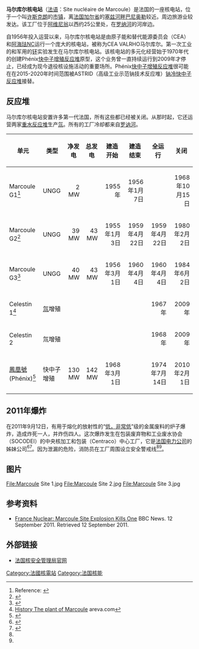 {{noteTA|G1=法国地名}}
{{Infobox power station 
| name               = 马尔库尔核电站
| official_name      = 
| image              = CEA Marcoule Site.jpg
| image_size         = 
| image_caption      = 
| image_alt          = 
| location_map       = France
| location_map_width = 
| location_map_text  = 
|lat_d = 44|lat_m = 8|lat_s = 36|lat_NS = N
|long_d = 4|long_m = 42|long_s = 34|long_EW = E
|coordinates_type    = region:FR_type:landmark
| coordinates_ref    = 
| country            = [[法国|法国]]
| location           = [[许斯克朗|许斯克朗]]、[[科多莱|科多莱]]
| status             = D
| construction_began = 1952年
| commissioned       = 1956年1月7日
| licence_expires    = 
| decommissioned     = 1984年6月20日
| cost               = 
| owner              = 
| operator           = [[法国电力公司|法国电力公司]](EDF)/CEA
| developer          = 
| constructor        = 
| reactors_operate_mw= 
| reactors_const_mw  = 
| reactors_planned_mw= 
| reactors_decom_mw  = 1 x 2 MW<br />2 x 38 MW
| reactors_cancel_mw = 
| reactor_type       = 
| reactor_supplier   = [[SACM|SACM]]
| turbine_manu_npp   = Rateau
| installed_capacity = 
| max_planned_cap    = 
| capacity_factor    = 
| average_annual_gen = 
| net_generation     = 11,346
| website            = 
| as_of              = 2011年9月12日
| extra              = 
}}

'''马尔库尔核电站'''（[[法语|法语]]：Site nucléaire de Marcoule）是法国的一座核电站，位于一个叫[[许斯克朗|许斯克朗]]的[[市镇_(法国)|市镇]]，离[[法国|法国]][[加尔省|加尔省]]的[[塞兹河畔巴尼奥勒|塞兹河畔巴尼奥勒]]较近。周边旅游业较发达。该工厂位于[[亞維農|阿维尼翁]]以西约25公里处，在[[罗纳河|罗纳河]]的河岸边。

自1956年投入运营以来，马尔库尔核电站是由原子能和替代能源委员会（CEA）和[[阿海珐|阿海珐]]NC运行一个庞大的核电站，被称为CEA VALRHO马尔库尔。第一次工业的和军用的[[钚|钚]]实验发生在马尔库尔核电站。该核电站的多元化经营始于1970年代的创建Phénix[[快中子增殖反应堆|快中子增殖反应堆]]原型，这个业务曾一直持续运行到2009年才停止，已经成为现今退役核设施活动的重要场所。Phénix[[快中子增殖反应堆|快中子增殖反应堆]]很可能在在2015-2020年时间范围被ASTRID（高级工业示范钠技术反应堆）[[钠冷快中子反应堆|钠冷快中子反应堆]]接替。


== 反应堆 ==
马尔库尔核电站安置许多第一代法国{{le|UNGG反应堆|UNGG reactor}}，所有这些都已经被关闭。从那时起，它还运营两家[[重水反应堆|重水反应堆]]生产[[氚|氚]]。所有的工厂冷却都来自[[罗讷河|罗讷河]]。
{| class="wikitable"  
|- 
! 单元
! 类型
! 净发电
! 总发电
! 建造开始
! 建造结束
! 全运行
! 关闭
|-
| Marcoule G1<ref name="G1">Reference: {{Tsl|de|Liste der Nuklearanlagen in Frankreich}}</ref> || UNGG || style="text-align:right;"| 2 MW || style="text-align:right;"|  || style="text-align:right;"| 1955年 || style="text-align:right;"|1956年1月7日 || style="text-align:right;"|   || style="text-align:right;"| 1968年10月15日
|-
| Marcoule G2<ref>{{cite web|url=http://www.iaea.org/cgi-bin/db.page.pl/pris.prdeta.htm?country=FR&site=MARCOULE&units=&refno=1B |title=Nuclear Power Reactor Details - G-2 (MARCOULE) |work=Power Reactor Information System |publisher=International Atomic Energy Agency |accessdate=12 September 2011 }}{{dead link|date=六月 2017 |bot=InternetArchiveBot }}</ref> || UNGG || style="text-align:right;"| 39 MW || style="text-align:right;"| 43 MW|| style="text-align:right;"|1955年1月3日 || style="text-align:right;"|1959年4月22日 || style="text-align:right;"|1959年4月22日 || style="text-align:right;"| 1980年2月2日
|-
| Marcoule G3<ref>{{cite web|url=http://www.iaea.org/cgi-bin/db.page.pl/pris.prdeta.htm?country=FR&site=MARCOULE&units=&refno=1 |title=Nuclear Power Reactor Details - G-3 (MARCOULE) |work=Power Reactor Information System |publisher=International Atomic Energy Agency |accessdate=12 September 2011 }}{{dead link|date=六月 2017 |bot=InternetArchiveBot }}</ref> || UNGG || style="text-align:right;"| 40 MW || style="text-align:right;"| 43 MW|| style="text-align:right;"|1956年3月1日 || style="text-align:right;"|1960年4月4日|| style="text-align:right;"|1960年4月4日 || style="text-align:right;"| 1984年6月2日
|-
| Celestin 1<ref>[http://www.areva.com/EN/operations-3130/history-the-plant-of-marcoule.html  History The plant of Marcoule] {{Wayback|url=http://www.areva.com/EN/operations-3130/history-the-plant-of-marcoule.html |date=20160603133910 }} areva.com</ref> || [[氚|氚]]增殖 || style="text-align:right;"|   || style="text-align:right;"|   || style="text-align:right;"|   || style="text-align:right;"|   || style="text-align:right;"| 1967年 || style="text-align:right;"| 2009年
|-
| Celestin 2 || 氚增殖 || style="text-align:right;"|   || style="text-align:right;"|   || style="text-align:right;"|   || style="text-align:right;"|   || style="text-align:right;"| 1968年 || style="text-align:right;"| 2009年
|-
| [[鳳凰號_(反應爐)|鳳凰號]](Phénix)<ref>{{cite web|url=http://www.iaea.org/cgi-bin/db.page.pl/pris.prdeta.htm?country=FR&site=PHENIX&refno=10 |title=Nuclear Power Reactor Details - PHENIX |work=Power Reactor Information System |publisher=International Atomic Energy Agency |accessdate=12 September 2011 |deadurl=yes |archiveurl=https://web.archive.org/web/20120113082240/http://www.iaea.org/cgi-bin/db.page.pl/pris.prdeta.htm?country=FR&site=PHENIX&refno=10 |archivedate=2012-01-13}}</ref> || 快中子增殖 || style="text-align:right;"| 130 MW || style="text-align:right;"| 142 MW|| style="text-align:right;"|1968年3月1日 || style="text-align:right;"|   || style="text-align:right;"| 1974年7月14日 || style="text-align:right;"| 2010年2月1日
|}

== 2011年爆炸 ==
在2011年9月12日，有用于熔化的放射性的“[[低放射性废物|低，非常低]]”级的金属废料的炉子爆炸，造成炸死一人，并炸伤四人。这次爆炸发生在包装废弃物和工业废水协会（SOCODEI）的中央核加工和包装（Centraco）中心工厂，它是[[法国电力公司|法国电力公司]]的姊妹公司<ref name=BBC>{{cite news|title=France Nuclear: Marcoule Site Explosion Kills One|url=http://www.bbc.co.uk/news/world-europe-14883521|accessdate=12 September 2011|newspaper=BBC News|date=12 September 2011|archive-date=2021-02-26|archive-url=https://web.archive.org/web/20210226023752/https://www.bbc.co.uk/news/world-europe-14883521|dead-url=no}}</ref><ref name="Guardian">{{cite news|last=Willsher|first=Kim|title=Explosion at French Nuclear Waste Plant|url=http://www.guardian.co.uk/world/2011/sep/12/french-nuclear-plant-rocked-explosion|accessdate=12 September 2011|newspaper=The Guardian|date=12 September 2011|archive-date=2012-11-30|archive-url=https://web.archive.org/web/20121130073331/http://www.guardian.co.uk/world/2011/sep/12/french-nuclear-plant-rocked-explosion|dead-url=no}}</ref>。因为泄漏的危险，消防员在工厂周围设立安全警戒线<ref name="BBC"/><ref name="Guardian"/>。

== 图片 ==
<gallery mode=packed>
File:Marcoule Site 1.jpg
File:Marcoule Site 2.jpg
File:Marcoule Site 3.jpg
</gallery>

== 参考资料 ==
{{reflist}}
* [http://www.bbc.co.uk/news/world-europe-14883521 France Nuclear: Marcoule Site Explosion Kills One] {{Wayback|url=http://www.bbc.co.uk/news/world-europe-14883521 |date=20210226023752 }}BBC News. 12 September 2011. Retrieved 12 September 2011.

== 外部链接 ==
* {{Fr}}{{En}}[http://www.french-nuclear-safety.fr/ 法国核安全管理局官网] {{Wayback|url=http://www.french-nuclear-safety.fr/ |date=20110919234137 }}

{{法国核能}}

[[Category:法國核電站|Category:法國核電站]]
[[Category:法国核能|Category:法国核能]]